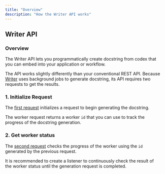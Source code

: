 ```yaml
---
title: "Overview"
description: "How the Writer API works"
---
```


## Writer API

### Overview

The Writer API lets you programmatically create docstring from codex that you can embed into your application or workflow.

The API works slightly differently than your conventional REST API. Because [Writer](/writer/installation) uses background jobs to generate docstring, its API requires two requests to get the results.

### 1. Initialize Request

The [first request](/writer/initialize-request) initializes a request to begin generating the docstring.

The worker request returns a worker `id` that you can use to track the progress of the docstring generation.

### 2. Get worker status

The [second request](/writer/get-status) checks the progress of the worker using the `id` generated by the previous request.

<TipInfo>
  It is recommended to create a listener to continuously check the result of the
  worker status until the generation request is completed.
</TipInfo>
